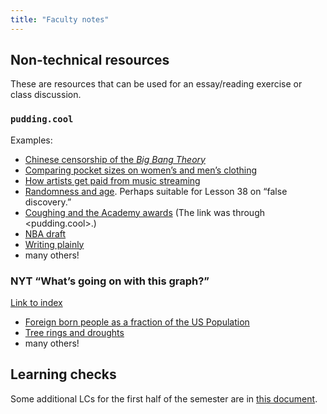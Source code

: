 ```yaml
---
title: "Faculty notes"
---
```


## Non-technical resources

These are resources that can be used for an essay/reading exercise or class discussion. 

### `pudding.cool`

Examples:

- [Chinese censorship of the *Big Bang Theory*](https://pudding.cool/2022/08/censorship/) 
- [Comparing pocket sizes on women's and men's clothing](https://pudding.cool/2018/08/pockets/)
- [How artists get paid from music streaming](https://pudding.cool/2022/06/streaming/)
- [Randomness and age](https://pudding.cool/2022/04/random/). Perhaps suitable for Lesson 38 on "false discovery."
- [Coughing and the Academy awards](https://journal-doi.org/10.731/pcbi.1007742/) (The link was through <pudding.cool>.)
- [NBA draft](https://pudding.cool/2022/02/redraft/)
- [Writing plainly](https://pudding.cool/2022/02/plain/)
- many others!

### NYT "What's going on with this graph?"

[Link to index](https://www.nytimes.com/column/whats-going-on-in-this-graph)

- [Foreign born people as a fraction of the US Population](https://www.nytimes.com/2022/10/06/learning/whats-going-on-in-this-graph-oct-19-2022.html)
- [Tree rings and droughts](https://www.nytimes.com/2022/09/15/learning/whats-going-on-in-this-graph-sept-21-2022.html)
- many others!

## Learning checks

Some additional LCs for the first half of the semester are in [this document](first-half-LC.html).
